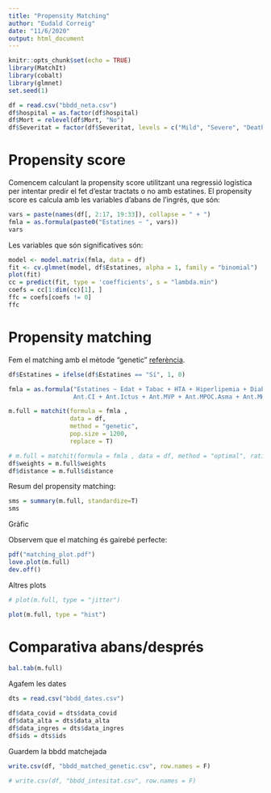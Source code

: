 ```yaml
---
title: "Propensity Matching"
author: "Eudald Correig"
date: "11/6/2020"
output: html_document
---
```


```r
knitr::opts_chunk$set(echo = TRUE)
library(MatchIt)
library(cobalt)
library(glmnet)
set.seed(1)
```

```r
df = read.csv("bbdd_neta.csv")
df$hospital = as.factor(df$hospital)
df$Mort = relevel(df$Mort, "No")
df$Severitat = factor(df$Severitat, levels = c("Mild", "Severe", "Death"))
```

# Propensity score

Comencem calculant la propensity score utilitzant una regressió logística per intentar predir el fet d'estar tractats o no amb estatines. El propensity score es calcula amb les variables d'abans de l'ingrés, que són:

```r
vars = paste(names(df[, 2:17, 19:33]), collapse = " + ")
fmla = as.formula(paste0("Estatines ~ ", vars))
vars
```

Les variables que són significatives són:

```r
model <- model.matrix(fmla, data = df)
fit <- cv.glmnet(model, df$Estatines, alpha = 1, family = "binomial")
plot(fit)
cc = predict(fit, type = 'coefficients', s = "lambda.min")
coefs = cc[1:dim(cc)[1], ]
ffc = coefs[coefs != 0]
ffc
```


# Propensity matching

Fem el matching amb el mètode "genetic" [referència](https://r.iq.harvard.edu/docs/matchit/2.4-20/matchit.pdf).

```r
df$Estatines = ifelse(df$Estatines == "Sí", 1, 0)

fmla = as.formula("Estatines ~ Edat + Tabac + HTA + Hiperlipemia + Diabetes + Obesitat +
                  Ant.CI + Ant.Ictus + Ant.MVP + Ant.MPOC.Asma + Ant.MHepC + Ant.MRC")
```

```r
m.full = matchit(formula = fmla , 
                 data = df, 
                 method = "genetic", 
                 pop.size = 1200, 
                 replace = T)

# m.full = matchit(formula = fmla , data = df, method = "optimal", ratio=1)
df$weights = m.full$weights
df$distance = m.full$distance
```

Resum del propensity matching:

```r
sms = summary(m.full, standardize=T)
sms
```

Gràfic

Observem que el matching és gairebé perfecte:

```r
pdf("matching_plot.pdf")
love.plot(m.full)
dev.off()
```

Altres plots

```r
# plot(m.full, type = "jitter")
```

```r
plot(m.full, type = "hist")
```


# Comparativa abans/després

```r
bal.tab(m.full)
```

Agafem les dates

```r
dts = read.csv("bbdd_dates.csv")
```

```r
df$data_covid = dts$data_covid
df$data_alta = dts$data_alta
df$data_ingres = dts$data_ingres
df$ids = dts$ids
```

Guardem la bbdd matchejada

```r
write.csv(df, "bbdd_matched_genetic.csv", row.names = F)

# write.csv(df, "bbdd_intesitat.csv", row.names = F)
```
